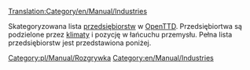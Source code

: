 [[Translation:Category/en/Manual/Industries]]

Skategoryzowana lista [[pl/Manual/Przedsiębiorstwa|przedsiębiorstw]] w [[pl/Manual/Main Page|OpenTTD]].  Przedsiębiortwa są podzielone przez [[pl/Manual/Klimat|klimaty]] i pozycję w łańcuchu przemysłu. Pełna lista przedsiębiorstw jest przedstawiona poniżej.

[[Category:pl/Manual/Rozgrywka]]
[[Category:en/Manual/Industries]]